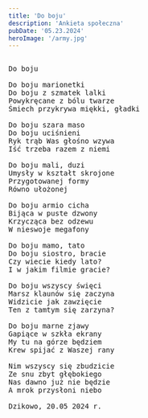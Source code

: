 ```yaml
---
title: 'Do boju'
description: 'Ankieta społeczna'
pubDate: '05.23.2024'
heroImage: '/army.jpg'
---
```

<pre>
  
Do boju

Do boju marionetki
Do boju z szmatek lalki
Powykręcane z bólu twarze
Śmiech przykrywa miękki, gładki

Do boju szara maso
Do boju uciśnieni
Ryk trąb Was głośno wzywa
Iść trzeba razem z niemi

Do boju mali, duzi
Umysły w kształt skrojone
Przygotowanej formy
Równo ułożonej

Do boju armio cicha
Bijąca w puste dzwony
Krzycząca bez odzewu
W nieswoje megafony

Do boju mamo, tato
Do boju siostro, bracie
Czy wiecie kiedy lato?
I w jakim filmie gracie?

Do boju wszyscy święci
Marsz klaunów się zaczyna
Widzicie jak zawzięcie 
Ten z tamtym się zarzyna?

Do boju marne zjawy
Gapiące w szkła ekrany
My tu na górze będziem 
Krew spijać z Waszej rany

Nim wszyscy się zbudzicie 
Ze snu zbyt głębokiego
Nas dawno już nie będzie
A mrok przysłoni niebo

Dzikowo, 20.05 2024 r.

</pre>
